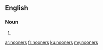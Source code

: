 ==English==

===Noun===
{{head|en|plural}}

# {{plural of|nooner|lang=en|nocat=1}}

[[ar:nooners]]
[[fr:nooners]]
[[ku:nooners]]
[[my:nooners]]